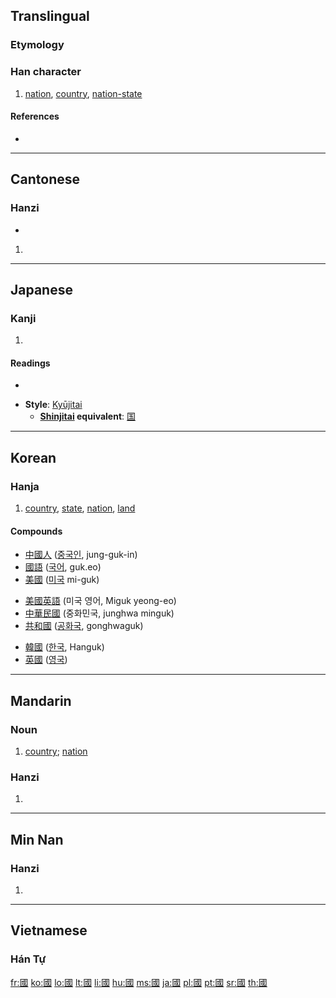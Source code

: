 {{also|国|囯|圀|囶|囻|囗}}
==Translingual==
{{Han stroke|[[Image:國-torder.gif]]<br>Traditional stroke order<br>[[Image:國-order.gif]]<br>Modern stroke order}}

===Etymology===
{{Han compound|囗|或|c1=s|c2=p|ls=psc}}

===Han character===
{{Han char|rn=31|rad=囗|as=08|sn=11|four=6015<sub>3</sub>|canj=田戈口一 (WIRM)|ids=⿴[[囗]][[或]]}}

# [[nation]], [[country]], [[nation-state]]

====References====
* {{Han ref|kx=0219.160|dkj=04798|dj=0447.090|hdz=10720.090|uh=570B|ud=22283|bh=B0EA|bd=45290}}

----

==Cantonese==

===Hanzi===
{{yue-hanzi|jyut=gwok3|y=gwok3}}

* {{defn|Cantonese|sort=囗08}}

# {{defn|Cantonese|sort=囗08}}

----

==Japanese==

===Kanji===
{{ja-kanji|grade=9|rs=囗08}}

# {{defn|Japanese}}

====Readings====
* {{ja-readings|on=[[こく]] (koku)|kun=[[くに]] (kuni)}}

* '''Style''': [[Kyūjitai]]
** '''[[shinjitai|Shinjitai]] equivalent''': [[国]]

----

==Korean==

===Hanja===
{{ko-hanja|hangeul=국|rv=guk|mr=kuk|y=kwuk|eumhun=나라|ehrv=nara|ehmr=nara|ehy=nala}}

# [[country]], [[state]], [[nation]], [[land]]

====Compounds====
{{top3}}
* [[中國人]] ([[중국인]], jung-guk-in)
* [[國語]] ([[국어]], guk.eo)
* [[美國]] ([[미국]] mi-guk)
{{mid3}}
* [[美國英語]] (미국 영어, Miguk yeong-eo)
* [[中華民國]] (중화민국, junghwa minguk)
* [[共和國]] ([[공화국]], gonghwaguk)
{{mid3}}
* [[韓國]] ([[한국]], Hanguk)
* [[英國]] ([[영국]])
{{bottom}}

----

==Mandarin==

===Noun===
{{cmn-noun|t|pin=guó|pint=guo2|sim=国|tra=國|rs=囗08}}

# [[country]]; [[nation]]

===Hanzi===
{{cmn-hanzi|sim=国|pin=[[guó]] ([[guo2]])|wg=kuo<sup>2</sup>}}

# {{defn|Mandarin|sort=囗08}}

----
==Min Nan==

===Hanzi===
{{nan-hanzi|poj=kok}}

# {{defn|Min Nan}}

----

==Vietnamese==

===Hán Tự===
{{rfc-header|Hán Tự|lang=vi}}
{{vi-hantu|[[quốc]], [[cuốc]]|rs=囗08}}

[[fr:國]]
[[ko:國]]
[[lo:國]]
[[lt:國]]
[[li:國]]
[[hu:國]]
[[ms:國]]
[[ja:國]]
[[pl:國]]
[[pt:國]]
[[sr:國]]
[[th:國]]